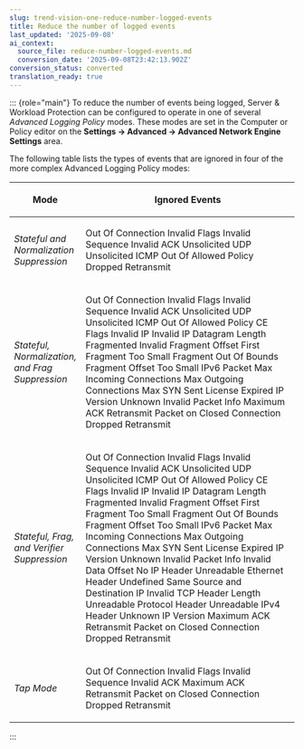 ```yaml
---
slug: trend-vision-one-reduce-number-logged-events
title: Reduce the number of logged events
last_updated: '2025-09-08'
ai_context:
  source_file: reduce-number-logged-events.md
  conversion_date: '2025-09-08T23:42:13.902Z'
conversion_status: converted
translation_ready: true
---
```


::: {role="main"}
To reduce the number of events being logged, Server & Workload Protection can be configured to operate in one of several *Advanced Logging Policy* modes. These modes are set in the Computer or Policy editor on the **Settings → Advanced → Advanced Network Engine Settings** area.

The following table lists the types of events that are ignored in four of the more complex Advanced Logging Policy modes:

<table>
<colgroup>
<col style="width: 25%" />
<col style="width: 75%" />
</colgroup>
<thead>
<tr>
<th><p>Mode</p></th>
<th><p>Ignored Events</p></th>
</tr>
</thead>
<tbody>
<tr>
<td><p><em>Stateful and Normalization Suppression</em></p></td>
<td><p>Out Of Connection Invalid Flags Invalid Sequence Invalid ACK Unsolicited UDP Unsolicited ICMP Out Of Allowed Policy Dropped Retransmit</p></td>
</tr>
<tr>
<td><p><em>Stateful, Normalization, and Frag Suppression</em></p></td>
<td><p>Out Of Connection Invalid Flags Invalid Sequence Invalid ACK Unsolicited UDP Unsolicited ICMP Out Of Allowed Policy CE Flags Invalid IP Invalid IP Datagram Length Fragmented Invalid Fragment Offset First Fragment Too Small Fragment Out Of Bounds Fragment Offset Too Small IPv6 Packet Max Incoming Connections Max Outgoing Connections Max SYN Sent License Expired IP Version Unknown Invalid Packet Info Maximum ACK Retransmit Packet on Closed Connection Dropped Retransmit</p></td>
</tr>
<tr>
<td><p><em>Stateful, Frag, and Verifier Suppression</em></p></td>
<td><p>Out Of Connection Invalid Flags Invalid Sequence Invalid ACK Unsolicited UDP Unsolicited ICMP Out Of Allowed Policy CE Flags Invalid IP Invalid IP Datagram Length Fragmented Invalid Fragment Offset First Fragment Too Small Fragment Out Of Bounds Fragment Offset Too Small IPv6 Packet Max Incoming Connections Max Outgoing Connections Max SYN Sent License Expired IP Version Unknown Invalid Packet Info Invalid Data Offset No IP Header Unreadable Ethernet Header Undefined Same Source and Destination IP Invalid TCP Header Length Unreadable Protocol Header Unreadable IPv4 Header Unknown IP Version Maximum ACK Retransmit Packet on Closed Connection Dropped Retransmit</p></td>
</tr>
<tr>
<td><p><em>Tap Mode</em></p></td>
<td><p>Out Of Connection Invalid Flags Invalid Sequence Invalid ACK Maximum ACK Retransmit Packet on Closed Connection Dropped Retransmit</p></td>
</tr>
</tbody>
</table>
:::
